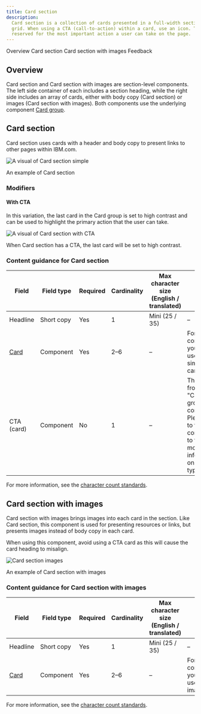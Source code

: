 ```yaml
---
title: Card section
description:
  Card section is a collection of cards presented in a full-width section with a left-column header that responds to the
  grid. When using a CTA (call-to-action) within a card, use an icon. The Primary and Secondary buttons should be
  reserved for the most important action a user can take on the page.
---
```



<ComponentDescription name="Card section" type="layout" />

<AnchorLinks>
  <AnchorLink>Overview</AnchorLink>
  <AnchorLink>Card section</AnchorLink>
  <AnchorLink>Card section with images</AnchorLink>
  <AnchorLink>Feedback</AnchorLink>
</AnchorLinks>

## Overview

Card section and Card section with images are section-level components. The left side container of each includes a
section heading, while the right side includes an array of cards, either with body copy (Card section) or images (Card
section with images). Both components use the underlying component [Card group](/components/card-group).

## Card section

Card section uses cards with a header and body copy to present links to other pages within IBM.com.

![A visual of Card section simple](../../images/pattern/card-section/card-section-simple.jpg)

<Caption>An example of Card section</Caption>

### Modifiers

#### With CTA

In this variation, the last card in the Card group is set to high contrast and can be used to highlight the primary
action that the user can take.

![A visual of Card section with CTA](../../images/pattern/card-section/card-section-cta.jpg)

<Caption>When Card section has a CTA, the last card will be set to high contrast.</Caption>

<ResourceLinks name="Card section" type="layout" multiComponent />

### Content guidance for Card section

| Field                                                        | Field type | Required | Cardinality | Max character size (English / translated) | Notes                                                                                                               |
| ------------------------------------------------------------ | ---------- | -------- | ----------- | ----------------------------------------- | ------------------------------------------------------------------------------------------------------------------- |
| Headline                                                     | Short copy | Yes      | 1           | Mini (25 / 35)                            | –                                                                                                                   |
| [Card](https://www.ibm.com/standards/carbon/components/card) | Component  | Yes      | 2–6         | –                                         | For this component, you must use the simple card.                                                                   |
| CTA (card)                                                   | Component  | No       | 1           | –                                         | This CTA is from the "Card group" component. Please go to that component to find more information on this CTA type. |

For more information, see the
[character count standards](https://www.ibm.com/standards/carbon/guidelines/content#character-count-standard).

## Card section with images

Card section with images brings images into each card in the section. Like Card section, this component is used for
presenting resources or links, but presents images instead of body copy in each card.

When using this component, avoid using a CTA card as this will cause the card heading to misalign.

![Card section images](../../images/pattern/card-section/card-section-images.jpg)

<Caption>An example of Card section with images</Caption>

<ResourceLinks name="Card section images" type="layout" multiComponent />

### Content guidance for Card section with images

| Field                                                        | Field type | Required | Cardinality | Max character size (English / translated) | Notes                                            |
| ------------------------------------------------------------ | ---------- | -------- | ----------- | ----------------------------------------- | ------------------------------------------------ |
| Headline                                                     | Short copy | Yes      | 1           | Mini (25 / 35)                            | –                                                |
| [Card](https://www.ibm.com/standards/carbon/components/card) | Component  | Yes      | 2–6         | –                                         | For this component, you must use the image card. |

For more information, see the
[character count standards](https://www.ibm.com/standards/carbon/guidelines/content#character-count-standard).

<ComponentFooter name="Card section" type="layout" />
